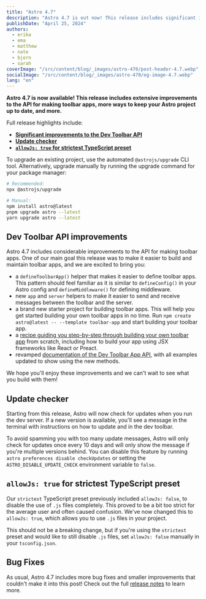 ```yaml
---
title: "Astro 4.7"
description: "Astro 4.7 is out now! This release includes significant improvements to the API for making toolbar apps, a new way to keep yourself up to date, and more."
publishDate: "April 25, 2024"
authors:
  - erika
  - ema
  - matthew
  - nate
  - bjorn
  - sarah
coverImage: "/src/content/blog/_images/astro-470/post-header-4.7.webp"
socialImage: "/src/content/blog/_images/astro-470/og-image-4.7.webp"
lang: "en"
---
```



**Astro 4.7 is now available! This release includes extensive improvements to the API for making toolbar apps, more ways to keep your Astro project up to date, and more.**

Full release highlights include:

- [**Significant improvements to the Dev Toolbar API**](#dev-toolbar-api-improvements)
- [**Update checker**](#update-checker)
- [**`allowJs: true` for strictest TypeScript preset**](#allowjs-true-for-strictest-typescript-preset)

To upgrade an existing project, use the automated `@astrojs/upgrade` CLI tool. Alternatively, upgrade manually by running the upgrade command for your package manager:

```sh
# Recommended:
npx @astrojs/upgrade

# Manual:
npm install astro@latest
pnpm upgrade astro --latest
yarn upgrade astro --latest
```

## Dev Toolbar API improvements

Astro 4.7 includes considerable improvements to the API for making toolbar apps. One of our main goal this release was to make it easier to build and maintain toolbar apps, and we are excited to bring you:

- a `defineToolbarApp()` helper that makes it easier to define toolbar apps. This pattern should feel familiar as it is similar to `defineConfig()` in your Astro config and `defineMiddleware()` for defining middleware.
- new `app` and `server` helpers to make it easier to send and receive messages between the toolbar and the server.
- a brand new starter project for building toolbar apps. This will help you get started building your own toolbar apps in no time. Run `npm create astro@latest -- --template toolbar-app` and start building your toolbar app.
- a [recipe guiding you step-by-step through building your own toolbar app](https://docs.astro.build/en/recipes/making-toolbar-apps/) from scratch, including how to build your app using JSX frameworks like React or Preact.
- revamped [documentation of the Dev Toolbar App API](https://docs.astro.build/en/reference/dev-toolbar-app-reference/), with all examples updated to show using the new methods.

We hope you'll enjoy these improvements and we can't wait to see what you build with them!

## Update checker

Starting from this release, Astro will now check for updates when you run the dev server. If a new version is available, you'll see a message in the terminal with instructions on how to update and in the dev toolbar.

<BlogContentImage src={updateCheckerImage} alt="A screenshot of the message that Astro shows in the terminal when an update is available: update > New version of Astro available: 4.6.3. Run npx @astrojs/upgrade to update." />

To avoid spamming you with too many update messages, Astro will only check for updates once every 10 days and will only show the message if you're multiple versions behind. You can disable this feature by running `astro preferences disable checkUpdates` or setting the `ASTRO_DISABLE_UPDATE_CHECK` environment variable to `false`.

## `allowJs: true` for strictest TypeScript preset

Our `strictest` TypeScript preset previously included `allowJs: false`, to disable the use of `.js` files completely. This proved to be a bit too strict for the average user and often caused confusion. We've now changed this to `allowJs: true`, which allows you to use `.js` files in your project.

This should not be a breaking change, but if you're using the `strictest` preset and would like to still disable `.js` files, set `allowJs: false` manually in your `tsconfig.json`.

## Bug Fixes

As usual, Astro 4.7 includes more bug fixes and smaller improvements that couldn't make it into this post! Check out the full [release notes](https://github.com/withastro/astro/blob/refs/heads/main/packages/astro/CHANGELOG.md#470) to learn more.
